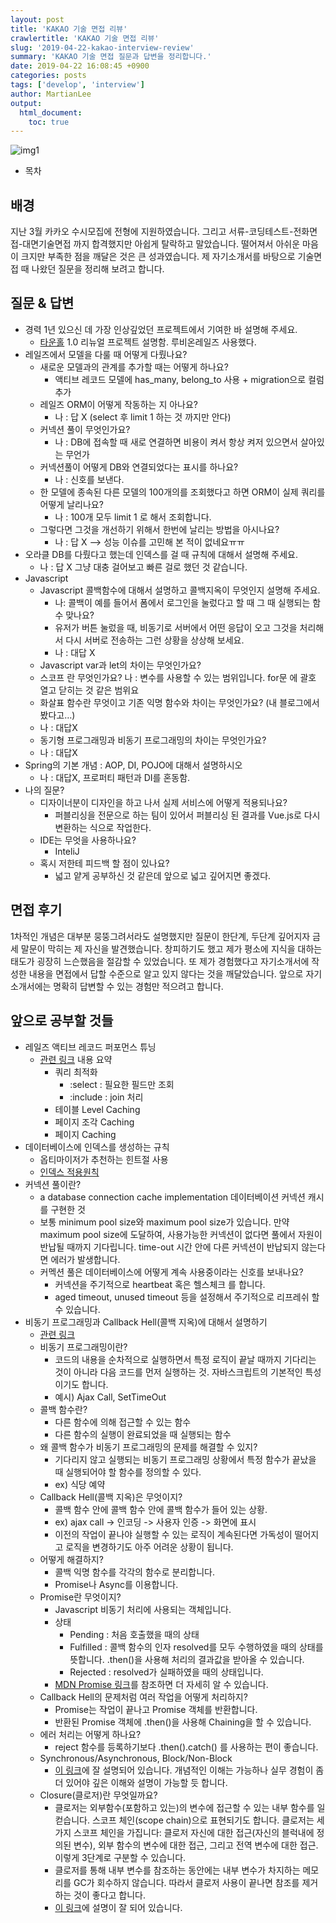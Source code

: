 ```yaml
---
layout: post
title: 'KAKAO 기술 면접 리뷰'
crawlertitle: 'KAKAO 기술 면접 리뷰'
slug: '2019-04-22-kakao-interview-review'
summary: 'KAKAO 기술 면접 질문과 답변을 정리합니다.'
date: 2019-04-22 16:08:45 +0900
categories: posts
tags: ['develop', 'interview']
author: MartianLee
output:
  html_document:
    toc: true
---
```


![img1](../images/190422_interviews/kakao.png)

- 목차

## 배경

지난 3월 카카오 수시모집에 전형에 지원하였습니다. 그리고 서류-코딩테스트-전화면접-대면기술면접 까지 합격했지만 아쉽게 탈락하고 말았습니다. 떨어져서 아쉬운 마음이 크지만 부족한 점을 깨달은 것은 큰 성과였습니다. 제 자기소개서를 바탕으로 기술면접 때 나왔던 질문을 정리해 보려고 합니다.

## 질문 & 답변

- 경력 1년 있으신 데 가장 인상깊었던 프로젝트에서 기여한 바 설명해 주세요.
  - [타운홀](https://townhall.kr) 1.0 리뉴얼 프로젝트 설명함. 루비온레일즈 사용했다.
- 레일즈에서 모델을 다룰 때 어떻게 다뤘나요?
  - 새로운 모델과의 관계를 추가할 때는 어떻게 하나요?
    - 액티브 레코드 모델에 has_many, belong_to 사용 + migration으로 컬럼 추가
  - 레일즈 ORM이 어떻게 작동하는 지 아나요?
    - 나 : 답 X (select 후 limit 1 하는 것 까지만 안다)
  - 커넥션 풀이 무엇인가요?
    - 나 : DB에 접속할 때 새로 연결하면 비용이 켜서 항상 켜저 있으면서 살아있는 무언가
  - 커넥션풀이 어떻게 DB와 연결되었다는 표시를 하나요?
    - 나 : 신호를 보낸다.
  - 한 모델에 종속된 다른 모델의 100개의를 조회했다고 하면 ORM이 실제 쿼리를 어떻게 날리나요?
    - 나 : 100개 모두 limit 1 로 해서 조회합니다.
  - 그렇다면 그것을 개선하기 위해서 한번에 날리는 방법을 아시나요?
    - 나 : 답 X —> 성능 이슈를 고민해 본 적이 없네요ㅠㅠ
- 오라클 DB를 다뤘다고 했는데 인덱스를 걸 때 규칙에 대해서 설명해 주세요.
  - 나 : 답 X 그냥 대충 걸어보고 빠른 걸로 했던 것 같습니다.
- Javascript
  - Javascript 콜백함수에 대해서 설명하고 콜백지옥이 무엇인지 설명해 주세요.
    - 나: 콜백이 예를 들어서 폼에서 로그인을 눌렀다고 할 때 그 때 실행되는 함수 맞나요?
    - 유저가 버튼 눌렀을 때, 비동기로 서버에서 어떤 응답이 오고 그것을 처리해서 다시 서버로 전송하는 그런 상황을 상상해 보세요.
    - 나 : 대답 X
  - Javascript var과 let의 차이는 무엇인가요?
  - 스코프 란 무엇인가요?
    나 : 변수를 사용할 수 있는 범위입니다. for문 에 괄호 열고 닫히는 것 같은 범위요
  - 화살표 함수란 무엇이고 기존 익명 함수와 차이는 무엇인가요? (내 블로그에서 봤다고…)
  - 나 : 대답X
  - 동기형 프로그래밍과 비동기 프로그래밍의 차이는 무엇인가요?
  - 나 : 대답X
- Spring의 기본 개념 : AOP, DI, POJO에 대해서 설명하시오
  - 나 : 대답X, 프로퍼티 패턴과 DI를 혼동함.
- 나의 질문?
  - 디자이너분이 디자인을 하고 나서 실제 서비스에 어떻게 적용되나요?
    - 퍼블리싱을 전문으로 하는 팀이 있어서 퍼블리싱 된 결과를 Vue.js로 다시 변환하는 식으로 작업한다.
  - IDE는 무엇을 사용하나요?
    - InteliJ
  - 혹시 저한테 피드백 할 점이 있나요?
    - 넓고 얕게 공부하신 것 같은데 앞으로 넓고 깊어지면 좋겠다.

## 면접 후기

1차적인 개념은 대부분 뭉뚱그려서라도 설명했지만 질문이 한단계, 두단계 깊어지자 금세 말문이 막히는 제 자신을 발견했습니다. 창피하기도 했고 제가 평소에 지식을 대하는 태도가 굉장히 느슨했음을 절감할 수 있었습니다. 또 제가 경험했다고 자기소개서에 작성한 내용을 면접에서 답할 수준으로 알고 있지 않다는 것을 깨달았습니다. 앞으로 자기소개서에는 명확히 답변할 수 있는 경험만 적으려고 합니다.

## 앞으로 공부할 것들

- 레일즈 액티브 레코드 퍼포먼스 튜닝
  - [관련 링크](http://beyond.daesan.com/pages/rails-performance-tuning) 내용 요약
    - 쿼리 최적화
      - :select : 필요한 필드만 조회
      - :include : join 처리
    - 테이블 Level Caching
    - 페이지 조각 Caching
    - 페이지 Caching
- 데이터베이스에 인덱스를 생성하는 규칙
  - 옵티마이저가 추천하는 힌트절 사용
  - [인덱스 적용원칙](http://wiki.gurubee.net/pages/viewpage.action?pageId=688163)
- 커넥션 풀이란?
  - a database connection cache implementation 데이터베이션 커넥션 캐시를 구현한 것
  - 보통 minimum pool size와 maximum pool size가 있습니다. 만약 maximum pool size에 도달하여, 사용가능한 커넥션이 없다면 풀에서 자원이 반납될 때까지 기다립니다. time-out 시간 안에 다른 커넥션이 반납되지 않는다면 에러가 발생합니다.
  - 커멕션 풀은 데이터베이스에 어떻게 계속 사용중이라는 신호를 보내나요?
    - 커넥션을 주기적으로 heartbeat 혹은 헬스체크 를 합니다.
    - aged timeout, unused timeout 등을 설정해서 주기적으로 리프레쉬 할 수 있습니다.
- 비동기 프로그래밍과 Callback Hell(콜백 지옥)에 대해서 설명하기
  - [관련 링크](https://joshua1988.github.io/web-development/javascript/javascript-asynchronous-operation/#%EB%B9%84%EB%8F%99%EA%B8%B0-%EC%B2%98%EB%A6%AC-%EA%B7%B8%EA%B2%8C-%EB%AD%94%EA%B0%80%EC%9A%94)
  - 비동기 프로그래밍이란?
    - 코드의 내용을 순차적으로 실행하면서 특정 로직이 끝날 때까지 기다리는 것이 아니라 다음 코드를 먼저 실행하는 것. 자바스크립트의 기본적인 특성이기도 합니다.
    - 예시) Ajax Call, SetTimeOut
  - 콜백 함수란?
    - 다른 함수에 의해 접근할 수 있는 함수
    - 다른 함수의 실행이 완료되었을 때 실행되는 함수
  - 왜 콜백 함수가 비동기 프로그래밍의 문제를 해결할 수 있지?
    - 기다리지 않고 실행되는 비동기 프로그래밍 상황에서 특정 함수가 끝났을 때 실행되어야 할 함수를 정의할 수 있다.
    - ex) 식당 예약
  - Callback Hell(콜백 지옥)은 무엇이지?
    - 콜백 함수 안에 콜백 함수 안에 콜백 함수가 들어 있는 상황.
    - ex) ajax call -> 인코딩 -> 사용자 인증 -> 화면에 표시
    - 이전의 작업이 끝나야 실행할 수 있는 로직이 계속된다면 가독성이 떨어지고 로직을 변경하기도 아주 어려운 상황이 됩니다.
  - 어떻게 해결하지?
    - 콜백 익명 함수를 각각의 함수로 분리합니다.
    - Promise나 Async를 이용합니다.
  - Promise란 무엇이지?
    - Javascript 비동기 처리에 사용되는 객체입니다.
    - 상태
      - Pending : 처음 호출했을 때의 상태
      - Fulfilled : 콜백 함수의 인자 resolved를 모두 수행하였을 때의 상태를 뜻합니다. .then()을 사용해 처리의 결과값을 받아올 수 있습니다.
      - Rejected : resolved가 실패하였을 때의 상태입니다.
    - [MDN Promise 링크](https://developer.mozilla.org/en-US/docs/Web/JavaScript/Reference/Global_Objects/Promise)를 참조하면 더 자세히 알 수 있습니다.
  - Callback Hell의 문제처럼 여러 작업을 어떻게 처리하지?
    - Promise는 작업이 끝나고 Promise 객체를 반환합니다.
    - 반환된 Promise 객체에 .then()을 사용해 Chaining을 할 수 있습니다.
  - 에러 처리는 어떻게 하나요?
    - reject 함수를 등록하기보다 .then().catch() 를 사용하는 편이 좋습니다.
  - Synchronous/Asynchronous, Block/Non-Block
    - [이 링크](https://hamait.tistory.com/930)에 잘 설명되어 있습니다. 개념적인 이해는 가능하나 실무 경험이 좀 더 있어야 깊은 이해와 설명이 가능할 듯 합니다.
  - Closure(클로저)란 무엇일까요?
    - 클로저는 외부함수(포함하고 있는)의 변수에 접근할 수 있는 내부 함수를 일컫습니다. 스코프 체인(scope chain)으로 표현되기도 합니다. 클로저는 세가지 스코프 체인을 가집니다: 클로저 자신에 대한 접근(자신의 블럭내에 정의된 변수), 외부 함수의 변수에 대한 접근, 그리고 전역 변수에 대한 접근. 이렇게 3단계로 구분할 수 있습니다.
    - 클로저를 통해 내부 변수를 참조하는 동안에는 내부 변수가 차지하는 메모리를 GC가 회수하지 않습니다. 따라서 클로저 사용이 끝나면 참조를 제거하는 것이 좋다고 합니다.
    - [이 링크](https://hyunseob.github.io/2016/08/30/javascript-closure/)에 설명이 잘 되어 있습니다.
